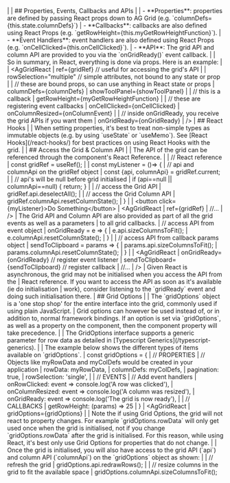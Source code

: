 <framework-specific-section frameworks="react">
|
| ## Properties, Events, Callbacks and APIs
|
| - **Properties**: properties are defined by passing React props down to AG Grid (e.g. `columnDefs={this.state.columnDefs}`)
| - **Callbacks**: callbacks are also defined using React Props (e.g. `getRowHeight={this.myGetRowHeightFunction}`).
| - **Event Handlers**: event handlers are also defined using React Props (e.g. `onCellClicked={this.onCellClicked}`).
| - **API**: The grid API and column API are provided to you via the `onGridReady()` event callback.
|
| So in summary, in React, everything is done via props. Here is an example:
|
</framework-specific-section>

<framework-specific-section frameworks="react">
<snippet transform={false} language="jsx">
| &lt;AgGridReact
|    ref={gridRef} // useful for accessing the grid's API
|
|    rowSelection="multiple" // simple attributes, not bound to any state or prop
|
|    // these are bound props, so can use anything in React state or props
|    columnDefs={columnDefs}
|    showToolPanel={showToolPanel}
|
|    // this is a callback
|    getRowHeight={myGetRowHeightFunction}
|
|    // these are registering event callbacks
|    onCellClicked={onCellClicked}
|    onColumnResized={onColumnEvent}
|
|    // inside onGridReady, you receive the grid APIs if you want them
|    onGridReady={onGridReady}
| />
</snippet>
</framework-specific-section>


<framework-specific-section frameworks="react">
| ## React Hooks
|
| When setting properties, it's best to treat non-simple types as immutable objects (e.g. by using `useState` or `useMemo`). See [React Hooks](/react-hooks/) for best practices on using React Hooks with the grid.
|
| ## Access the Grid & Column API
|
| The API of the grid can be referenced through the component's React Reference.
|
</framework-specific-section>

<framework-specific-section frameworks="react">
<snippet transform={false} language="jsx">
| // React reference
| const gridRef = useRef();
|
| const myListener = ()=> {
|     // api and columnApi on the gridRef object
|     const {api, columnApi} = gridRef.current;
|
|     // api's will be null before grid initialised
|     if (api==null || columnApi==null) { return; }
|
|     // access the Grid API
|     gridRef.api.deselectAll();
|
|     // access the Grid Column API
|     gridRef.columnApi.resetColumnState();
| }
|
| &lt;button click={myListener}>Do Something&lt;/button>
| &lt;AgGridReact
|     ref={gridRef}
|     //...
| />
</snippet>
</framework-specific-section>

<framework-specific-section frameworks="react">
| The Grid API and Column API are also provided as part of all the grid events as well as a parameters
| to all grid callbacks.
</framework-specific-section>

<framework-specific-section frameworks="react">
<snippet transform={false} language="jsx">
| // access API from event object
| onGridReady = e => {
|     e.api.sizeColumnsToFit();
|     e.columnApi.resetColumnState();
| }
|
| // access API from callback params object
| sendToClipboard = params => {
|     params.api.sizeColumnsToFit();
|     params.columnApi.resetColumnState();
| }
|
| &lt;AgGridReact
|     onGridReady={onGridReady} // register event listener
|     sendToClipboard={sendToClipboard} // register callback
|     //...
| />
</snippet>
</framework-specific-section>

<framework-specific-section frameworks="react">
<note>
| Given React is asynchronous, the grid may not be initialised when you access the API from the
| React reference. If you want to access the API as soon as it's available (ie do initialisation
| work), consider listening to the `gridReady` event and doing such initialisation there.
</note>
</framework-specific-section>

<framework-specific-section frameworks="react">
| ## Grid Options
|
| The `gridOptions` object is a 'one stop shop' for the entire interface into the grid, commonly used if using plain JavaScript.
| Grid options can however be used instead of, or in addition to, normal framework bindings. If an option is set via `gridOptions`, as well as a property on the component, then the component property will take precedence.
|
| The GridOptions interface supports a generic parameter for row data as detailed in [Typescript Generics](/typescript-generics).
|
| The example below shows the different types of items available on `gridOptions`.
</framework-specific-section>

<framework-specific-section frameworks="react">
<snippet transform={false} language="jsx">
| const gridOptions = {
|     // PROPERTIES
|     // Objects like myRowData and myColDefs would be created in your application
|     rowData: myRowData,
|     columnDefs: myColDefs,
|     pagination: true,
|     rowSelection: 'single',
|
|     // EVENTS
|     // Add event handlers
|     onRowClicked: event => console.log('A row was clicked'),
|     onColumnResized: event => console.log('A column was resized'),
|     onGridReady: event => console.log('The grid is now ready'),
|
|     // CALLBACKS
|     getRowHeight: (params) => 25
| }
| &lt;AgGridReact
|     gridOptions={gridOptions}
|
</snippet>
</framework-specific-section>

<framework-specific-section frameworks="react">
| Note the if using Grid Options, the grid will not react to property changes. For example `gridOptions.rowData` will only get used once when the grid is initialised, not if you change `gridOptions.rowData` after the grid is initialised. For this reason, while using React, it's best only use Grid Options for properties that do not change.
|
| Once the grid is initialised, you will also have access to the grid API (`api`) and column API (`columnApi`) on the `gridOptions` object as shown:
|
</framework-specific-section>

<framework-specific-section frameworks="react">
<snippet transform={false} language="jsx">
| // refresh the grid
| gridOptions.api.redrawRows();
|
| // resize columns in the grid to fit the available space
| gridOptions.columnApi.sizeColumnsToFit();
</snippet>
</framework-specific-section>
